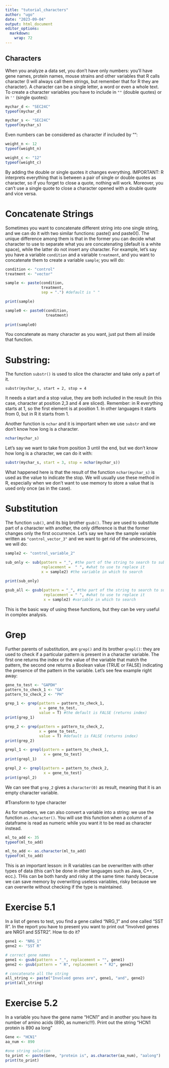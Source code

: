 ```yaml
---
title: "tutorial_characters"
author: "ugo"
date: "2023-09-04"
output: html_document
editor_options: 
  markdown: 
    wrap: 72
---
```


## Characters

When you analyze a data set, you don't have only numbers: you'll have
gene names, protein names, mouse strains and other variables that R
calls character (I will always call them strings, but remember that for
R they are character). A character can be a single letter, a word or
even a whole text. To create a character variables you have to include
in `""` (double quotes) or in `''` (single quotes):

```r
mychar_d <- "SEC24C"
typeof(mychar_d)
```

```r
mychar_s <- "SEC24C"
typeof(mychar_s)
```

Even numbers can be considered as character if included by "":

```r
weight_n <- 12
typeof(weight_n)
```

```r
weight_c <- "12"
typeof(weight_c)
```

By adding the double or single quotes it changes everything. IMPORTANT:
R interprets everything that is between a pair of single or double
quotes as character, so if you forget to close a quote, nothing will
work. Moreover, you can't use a single quote to close a character opened
with a double quote and vice versa.

# Concatenate Strings

Sometimes you want to concatenate different string into one single
string, and we can do it with two similar functions: paste() and
paste0(). The unique difference among them is that in the former you can
decide what character to use to separate what you are concatenating
(default is a white space), while the latter do not insert any
character. For example, let's say you have a variable `condition` and a
variable `treatment`, and you want to concatenate them to create a
variable `sample`; you will do:

```r
condition <- "control"
treatment <- "vector"
```

```r
sample <- paste(condition,
                treatment,
                sep = ".") #default is " "

print(sample)
```

```r
sample0 <- paste0(condition,
                  treatment)
                      
print(sample0)
```

You concatenate as many character as you want, just put them all inside
that function.

# Substring:

The function `substr()` is used to slice the character and take only a
part of it.

`substr(mychar_s, start = 2, stop = 4`

It needs a start and a stop value, they are both included in the result
(in this case, character at position 2,3 and 4 are sliced). Remember: in
R everything starts at 1, so the first element is at position 1. In
other languages it starts from 0, but in R it starts from 1.

Another function is `nchar` and it is important when we use `substr` and
we don't know how long is a character.

```r
nchar(mychar_s)
```

Let's say we want to take from position 3 until the end, but we don't
know how long is a character, we can do it with:

```r
substr(mychar_s, start = 3, stop = nchar(mychar_s))
```

What happened here is that the result of the function `nchar(mychar_s)`
is used as the value to indicate the stop. We will usually use these
method in R, especially when we don't want to use memory to store a
value that is used only once (as in the case).

# Substitution

The function `sub()`, and its big brother `gsub()`. They are used to
substitute part of a character with another, the only difference is that
the former changes only the first occurrence. Let's say we have the
sample variable written as `"control_vector_3"` and we want to get rid
of the underscores, we will do:

```r
sample2 <- "control_variable_2"
```

```r
sub_only <- sub(pattern = "_", #the part of the string to search to substitute
                replacement =  " ", #what to use to replace it
                x = sample2) #the variable in which to search
                    
print(sub_only)
```

```r
gsub_all <- gsub(pattern = "_", #the part of the string to search to substitute
                 replacement = " ", #what to use to replace it
                 x = sample2) #variable in which to search
```

This is the basic way of using these functions, but they can be very
useful in complex analysis.

# Grep

Further parents of substitution, are `grep()` and its brother `grepl()`:
they are used to check if a particular pattern is present in a character
variable. The first one returns the index or the value of the variable
that match the pattern, the second one returns a Boolean value (TRUE or
FALSE) indicating the presence of the pattern in the variable. Let's see
few example right away:

```r
gene_to_test <- "GAPDH"
pattern_to_check_1 <- "GA"
pattern_to_check_2 <- "PH"
```

```r
grep_1 <- grep(pattern = pattern_to_check_1,
               x = gene_to_test,
               value = T) #the default is FALSE (returns index)
print(grep_1)
```

```r
grep_2 <- grep(pattern = pattern_to_check_2,
               x = gene_to_test,
               value = T) #default is FALSE (returns index)
print(grep_2)
```

```r
grepl_1 <- grepl(pattern = pattern_to_check_1,
                 x = gene_to_test)
print(grepl_1)
```

```r
grepl_2 <- grepl(pattern = pattern_to_check_2,
                 x = gene_to_test)
print(grepl_2)
```

We can see that `grep_2` gives a `character(0)` as result, meaning that
it is an empty character variable.

#Transform to type character

As for numbers, we can also convert a variable into a string: we use the
function `as.character()`. You will use this function when a column of a
dataframe is read as numeric while you want it to be read as character
instead.

```r
ml_to_add <- 35
typeof(ml_to_add)
```

```r
ml_to_add <- as.character(ml_to_add)
typeof(ml_to_add)
```

This is an important lesson: in R variables can be overwritten with
other types of data (this can't be done in other languages such as Java,
C++, ecc.). THis can be both handy and risky at the same time: handy
because we can save memory by overwriting useless variables, risky
because we can overwrite without checking if the type is maintained.

# Exercise 5.1

In a list of genes to test, you find a gene called "NRG_1" and one
called "SST R". In the report you have to present you want to print out
"Involved genes are NRG1 and SSTR2". How to do it?

```r
gene1 <- "NRG_1"
gene2 <- "SST R"
```

```r
# correct gene names
gene1 <- gsub(pattern = "_", replacement = "", gene1)
gene2 <- gsub(pattern = " R", replacement = " R2", gene2)
```

```r
# concatenate all the string
all_string <- paste("Involved genes are", gene1, "and", gene2) 
print(all_string)
```
# Exercise 5.2
In a variable you have the gene name "HCN1" and in another you have its number of amino acids (890, as numeric!!!). Print out the string "HCN1 protein is 890 aa long"

```r
Gene <- "HCN1"
aa_num <- 890

#one string solution
to_print <- paste(Gene, "protein is", as.character(aa_num), "aalong")
print(to_print)
```